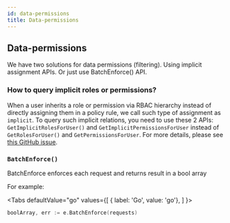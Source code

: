 ```yaml
---
id: data-permissions
title: Data-permissions
---
```



## Data-permissions

We have two solutions for data permissions (filtering). Using implicit assignment APIs. Or just use BatchEnforce() API.

### How to query implicit roles or permissions?
When a user inherits a role or permission via RBAC hierarchy instead of directly assigning them in a policy rule, we call such type of assignment as ``implicit``.
To query such implicit relations, you need to use these 2 APIs: ``GetImplicitRolesForUser()`` and ``GetImplicitPermissionsForUser`` instead of ``GetRolesForUser()`` and ``GetPermissionsForUser``. For more details, please see [this GitHub issue](https://github.com/casbin/casbin/issues/137).

### `BatchEnforce()`

BatchEnforce enforces each request and returns result in a bool array

For example:

<Tabs
  defaultValue="go"
  values={[
    { label: 'Go', value: 'go'},
  ]
}>

<TabItem value="go">

```go
boolArray, err := e.BatchEnforce(requests)
```

</TabItem>

</Tabs>
